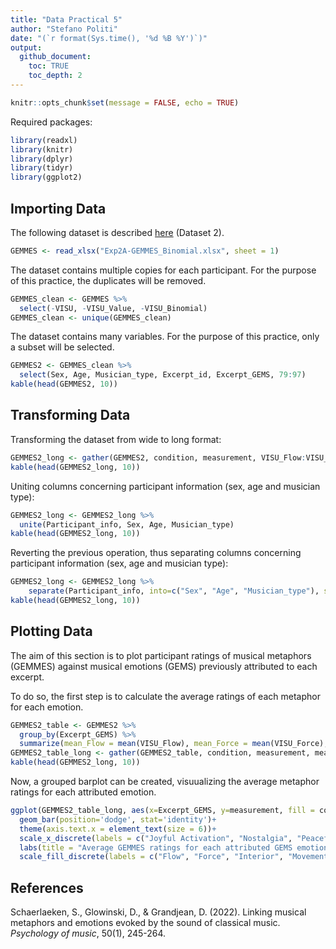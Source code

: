 ```yaml
---
title: "Data Practical 5"
author: "Stefano Politi"
date: "(`r format(Sys.time(), '%d %B %Y')`)"
output:
  github_document:
    toc: TRUE
    toc_depth: 2
---
```


```r
knitr::opts_chunk$set(message = FALSE, echo = TRUE)
```

Required packages:

```r
library(readxl)
library(knitr)
library(dplyr)
library(tidyr)
library(ggplot2)
```

## Importing Data

The following dataset is described [here](https://github.com/StefPo21/IntroDataScience/tree/main/3_data/2_Data.md#Importing-External-Data) (Dataset 2).

```r
GEMMES <- read_xlsx("Exp2A-GEMMES_Binomial.xlsx", sheet = 1)
```

The dataset contains multiple copies for each participant. For the purpose of this practice, the duplicates will be removed.

```r
GEMMES_clean <- GEMMES %>%
  select(-VISU, -VISU_Value, -VISU_Binomial)
GEMMES_clean <- unique(GEMMES_clean)
```

The dataset contains many variables. For the purpose of this practice, only a subset will be selected.

```r
GEMMES2 <- GEMMES_clean %>%
  select(Sex, Age, Musician_type, Excerpt_id, Excerpt_GEMS, 79:97)
kable(head(GEMMES2, 10))
```

## Transforming Data

Transforming the dataset from wide to long format:

```r
GEMMES2_long <- gather(GEMMES2, condition, measurement, VISU_Flow:VISU_Wandering)
kable(head(GEMMES2_long, 10))
```

Uniting columns concerning participant information (sex, age and musician type):

```r
GEMMES2_long <- GEMMES2_long %>%
  unite(Participant_info, Sex, Age, Musician_type)
kable(head(GEMMES2_long, 10))
```

Reverting the previous operation, thus separating columns concerning participant information (sex, age and musician type):

```r
GEMMES2_long <- GEMMES2_long %>%
    separate(Participant_info, into=c("Sex", "Age", "Musician_type"), sep ="_")
kable(head(GEMMES2_long, 10))
```

## Plotting Data

The aim of this section is to plot participant ratings of musical metaphors (GEMMES) against musical emotions (GEMS) previously attributed to each excerpt.

To do so, the first step is to calculate the average ratings of each metaphor for each emotion.

```r
GEMMES2_table <- GEMMES2 %>%
  group_by(Excerpt_GEMS) %>%
  summarize(mean_Flow = mean(VISU_Flow), mean_Force = mean(VISU_Force), mean_Interior = mean(VISU_Interior), mean_Movement = mean(VISU_Movement), mean_Wandering = mean(VISU_Wandering))
GEMMES2_table_long <- gather(GEMMES2_table, condition, measurement, mean_Flow:mean_Wandering)
kable(head(GEMMES2_long, 10))
```

Now, a grouped barplot can be created, visuualizing the average metaphor ratings for each attributed emotion.

```r
ggplot(GEMMES2_table_long, aes(x=Excerpt_GEMS, y=measurement, fill = condition))+
  geom_bar(position='dodge', stat='identity')+
  theme(axis.text.x = element_text(size = 6))+
  scale_x_discrete(labels = c("Joyful Activation", "Nostalgia", "Peacefulness", "Power", "Sadness", "Tenderness", "Tension", "Transcendance", "Wonder"))+
  labs(title = "Average GEMMES ratings for each attributed GEMS emotion", x="GEMS (attributed)", y="Average rating (%)", fill = "GEMMES (ratings)")+
  scale_fill_discrete(labels = c("Flow", "Force", "Interior", "Movement", "Wandering"))
```

## References

Schaerlaeken, S., Glowinski, D., & Grandjean, D. (2022). Linking musical metaphors and emotions evoked by the sound of classical music. *Psychology of music*, 50(1), 245-264.